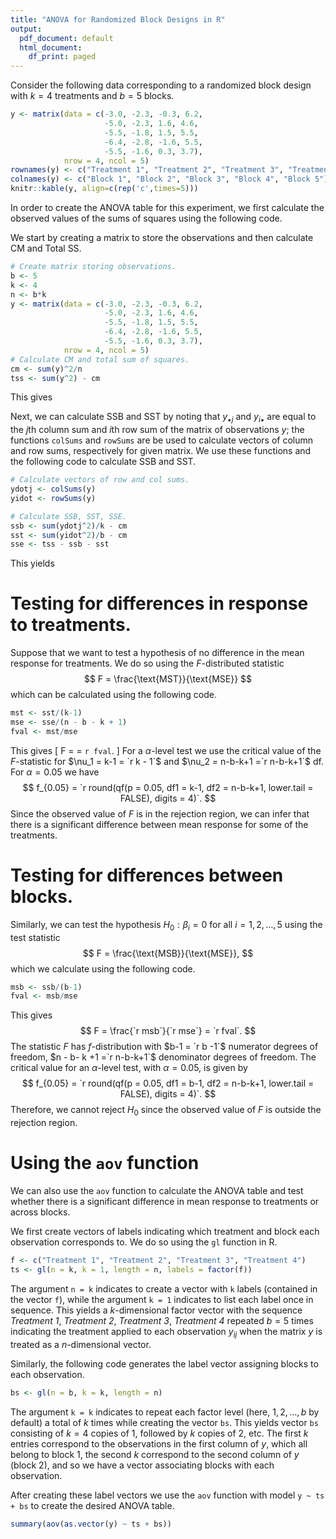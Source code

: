 ---
title: "ANOVA for Randomized Block Designs in R"
output:
  pdf_document: default
  html_document:
    df_print: paged
---



Consider the following data corresponding to a randomized block design with $k = 4$ treatments and $b = 5$ blocks.

```{r data, echo = FALSE}
y <- matrix(data = c(-3.0, -2.3, -0.3, 6.2,
                     -5.0, -2.3, 1.6, 4.6, 
                     -5.5, -1.8, 1.5, 5.5,
                     -6.4, -2.8, -1.6, 5.5,
                     -5.5, -1.6, 0.3, 3.7),
            nrow = 4, ncol = 5)
rownames(y) <- c("Treatment 1", "Treatment 2", "Treatment 3", "Treatment 4")
colnames(y) <- c("Block 1", "Block 2", "Block 3", "Block 4", "Block 5")
knitr::kable(y, align=c(rep('c',times=5)))
```

In order to create the ANOVA table for this experiment, we first calculate the observed values of the sums of squares using the following code.

We start by creating a matrix to store the observations and then calculate CM and Total SS.
```{r SS}
# Create matrix storing observations.
b <- 5
k <- 4
n <- b*k
y <- matrix(data = c(-3.0, -2.3, -0.3, 6.2,
                     -5.0, -2.3, 1.6, 4.6, 
                     -5.5, -1.8, 1.5, 5.5,
                     -6.4, -2.8, -1.6, 5.5,
                     -5.5, -1.6, 0.3, 3.7),
            nrow = 4, ncol = 5)
# Calculate CM and total sum of squares.
cm <- sum(y)^2/n
tss <- sum(y^2) - cm
```

This gives 
\begin{align*}
  \text{CM} &= \frac{(\text{total})^2}{n} = \frac{`r sum(y)^2`}{`r n`} = `r cm` \\
  \text{Total SS} &= \sum_{i=1}^4 \sum_{j=1}^5 (y_{ij} - \bar{y})^2
    = \sum_{i=1}^4 \sum_{j=1}^5 y_{ij}^2 - \text{CM} =
    `r sum(y^2)` - `r cm` = `r tss`.
\end{align*}

Next, we can calculate SSB and SST by noting that $y_{\bullet j}$ and $y_{i \bullet}$ are equal to the $j$th column sum and $i$th row sum of the matrix of observations $y$; the functions ``colSums`` and ``rowSums`` are be used to calculate vectors of column and row sums, respectively for given matrix. We use these functions and the following code to calculate SSB and SST.
```{r SSB-SST}
# Calculate vectors of row and col sums.
ydotj <- colSums(y)
yidot <- rowSums(y)

# Calculate SSB, SST, SSE.
ssb <- sum(ydotj^2)/k - cm
sst <- sum(yidot^2)/b - cm
sse <- tss - ssb - sst
```
This yields 
\begin{align*}
  \text{SSB} &= \sum_{j=1}^5 \frac{y_{\bullet j}^2}{k} - \text{CM} = 
    `r sum(ydotj^2)/k` - `r cm` = `r ssb` \\
  \text{SST} &= \sum_{i=1}^4 \frac{y_{i \bullet}^2}{b} - \text{CM} = 
    `r sum(yidot^2)/b` - `r cm` = `r sst` \\
  \text{SSE} & = \text{Total SS} - \text{SSB} - \text{SST} 
    = `r tss` - `r ssb` - `r sst` = `r sse`.
\end{align*}

# Testing for differences in response to treatments.

Suppose that we want to test a hypothesis of no difference in the mean response for treatments.
We do so using the $F$-distributed statistic
$$
  F = \frac{\text{MST}}{\text{MSE}}
$$
which can be calculated using the following code.
```{r calc-F}
mst <- sst/(k-1)
mse <- sse/(n - b - k + 1)
fval <- mst/mse
```
This gives 
\[
  F = \frac{`r mst`}{`r mse`} = `r fval`.
\]
For a $\alpha$-level test we use the critical value of the $F$-statistic for $\nu_1 = k-1 = `r k - 1`$ and $\nu_2 = n-b-k+1  =`r n-b-k+1`$ df.
For $\alpha = 0.05$ we have 
$$
  f_{0.05} = `r round(qf(p = 0.05, df1 = k-1, df2 = n-b-k+1, lower.tail = FALSE), digits = 4)`.
$$
Since the observed value of $F$ is in the rejection region, we can infer that there is a significant difference between mean response for some of the treatments.

# Testing for differences between blocks.

Similarly, we can test the hypothesis $H_0: \beta_i = 0$ for all $i = 1,2, \dots, 5$ using the test statistic 
$$
  F = \frac{\text{MSB}}{\text{MSE}},
$$
which we calculate using the following code.
```{r f-blocks}
msb <- ssb/(b-1)
fval <- msb/mse
```
This gives 
$$
  F = \frac{`r msb`}{`r mse`} = `r fval`.
$$
The statistic $F$ has $f$-distribution with $b-1 = `r b -1`$ numerator degrees of freedom, $n - b- k +1 =`r n-b-k+1`$ denominator degrees of freedom. The critical value for an $\alpha$-level test, with $\alpha = 0.05$, is given by 
$$
  f_{0.05} = `r round(qf(p = 0.05, df1 = b-1, df2 = n-b-k+1, lower.tail = FALSE), digits = 4)`.
$$
Therefore, we cannot reject $H_0$ since the observed value of $F$ is outside the rejection region.


# Using the ``aov`` function

We can also use the ``aov`` function to calculate the ANOVA table and test whether there is a significant difference in mean response to treatments or across blocks.

We first create vectors of labels indicating which treatment and block each observation corresponds to. We do so using the ``gl`` function in R.
```{r create-treatment-labels}
f <- c("Treatment 1", "Treatment 2", "Treatment 3", "Treatment 4")
ts <- gl(n = k, k = 1, length = n, labels = factor(f))
```
The argument ``n = k`` indicates to create a vector with ``k`` labels (contained in the vector ``f``), while the argument ``k = 1`` indicates to list each label once in sequence.
This yields a $k$-dimensional factor vector with the sequence *Treatment 1*, *Treatment 2*, *Treatment 3*, *Treatment 4* repeated $b = 5$ times indicating the treatment applied to each observation $y_{ij}$ when the matrix $y$ is treated as a $n$-dimensional vector.

Similarly, the following code generates the label vector assigning blocks to each observation.
```{r create-block-labels}
bs <- gl(n = b, k = k, length = n)
```
The argument ``k = k`` indicates to repeat each factor level (here, $1,2,\dots, b$ by default) a total of $k$ times while creating the vector ``bs``.
This yields vector ``bs`` consisting of $k = 4$ copies of $1$, followed by $k$ copies of $2$, etc. The first $k$ entries correspond to the observations in the first column of $y$, which all belong to block $1$, the second $k$ correspond to the second column of $y$ (block $2$), and so we have a vector associating blocks with each observation.

After creating these label vectors we use the ``aov`` function with model ``y ~ ts + bs`` to create the desired ANOVA table.
```{r anova-tab}
summary(aov(as.vector(y) ~ ts + bs))
```


